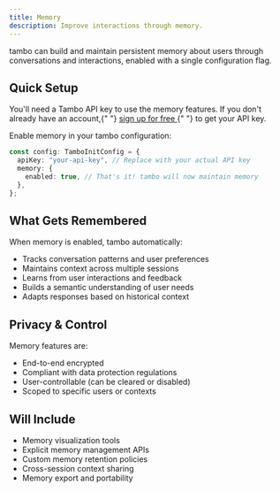 ```yaml
---
title: Memory
description: Improve interactions through memory.
---
```


tambo can build and maintain persistent memory about users through conversations and interactions, enabled with a single configuration flag.

## Quick Setup

<Callout type="info" title="API Key Required">
  You'll need a Tambo API key to use the memory features. If you don't already
  have an account,{" "}
  <a href="/dashboard" className="text-primary hover:underline font-medium">
    sign up for free
  </a>{" "}
  to get your API key.
</Callout>

Enable memory in your tambo configuration:

```typescript
const config: TamboInitConfig = {
  apiKey: "your-api-key", // Replace with your actual API key
  memory: {
    enabled: true, // That's it! tambo will now maintain memory
  },
};
```

## What Gets Remembered

When memory is enabled, tambo automatically:

- Tracks conversation patterns and user preferences
- Maintains context across multiple sessions
- Learns from user interactions and feedback
- Builds a semantic understanding of user needs
- Adapts responses based on historical context

## Privacy & Control

Memory features are:

- End-to-end encrypted
- Compliant with data protection regulations
- User-controllable (can be cleared or disabled)
- Scoped to specific users or contexts

## Will Include

- Memory visualization tools
- Explicit memory management APIs
- Custom memory retention policies
- Cross-session context sharing
- Memory export and portability
